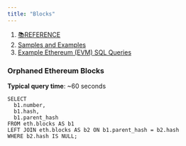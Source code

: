 ```yaml
---
title: "Blocks"
---
```


1. [📚REFERENCE](/reference)
2. [Samples and Examples](/reference/samples-and-examples)
3. [Example Ethereum (EVM) SQL Queries](/reference/samples-and-examples/example-ethereum-evm-sql-queries)

### Orphaned Ethereum Blocks

**Typical query time**: \~60 seconds

```
SELECT 
  b1.number, 
  b1.hash, 
  b1.parent_hash
FROM eth.blocks AS b1
LEFT JOIN eth.blocks AS b2 ON b1.parent_hash = b2.hash
WHERE b2.hash IS NULL;
```

